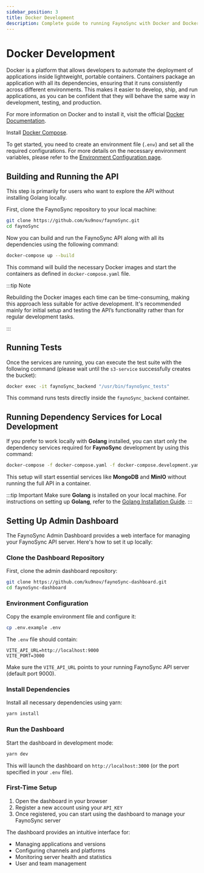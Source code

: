 ```yaml
---
sidebar_position: 3
title: Docker Development
description: Complete guide to running FaynoSync with Docker and Docker Compose for development and testing
---
```


# Docker Development

Docker is a platform that allows developers to automate the deployment of applications inside lightweight, portable containers. Containers package an application with all its dependencies, ensuring that it runs consistently across different environments. This makes it easier to develop, ship, and run applications, as you can be confident that they will behave the same way in development, testing, and production.

For more information on Docker and to install it, visit the official [Docker Documentation](https://docs.docker.com/engine/install/).

Install [Docker Compose](https://docs.docker.com/compose/install/).

To get started, you need to create an environment file (`.env`) and set all the required configurations. For more details on the necessary environment variables, please refer to the [Environment Configuration page](./env-overview).

## Building and Running the API

This step is primarily for users who want to explore the API without installing Golang locally. 

First, clone the FaynoSync repository to your local machine:

```bash
git clone https://github.com/ku9nov/faynoSync.git
cd faynoSync
```

Now you can build and run the FaynoSync API along with all its dependencies using the following command:

```bash
docker-compose up --build
```

This command will build the necessary Docker images and start the containers as defined in `docker-compose.yaml` file.

:::tip Note

Rebuilding the Docker images each time can be time-consuming, making this approach less suitable for active development. It's recommended mainly for initial setup and testing the API’s functionality rather than for regular development tasks.

:::

## Running Tests

Once the services are running, you can execute the test suite with the following command (please wait until the `s3-service` successfully creates the bucket):

```bash
docker exec -it faynoSync_backend "/usr/bin/faynoSync_tests"
```

This command runs tests directly inside the `faynoSync_backend` container.

## Running Dependency Services for Local Development

If you prefer to work locally with **Golang** installed, you can start only the dependency services required for **FaynoSync** development by using this command:

```bash
docker-compose -f docker-compose.yaml -f docker-compose.development.yaml up
```

This setup will start essential services like **MongoDB** and **MinIO** without running the full API in a container.

:::tip Important
Make sure **Golang** is installed on your local machine. For instructions on setting up **Golang**, refer to the [Golang Installation Guide](https://go.dev/doc/install).
:::

## Setting Up Admin Dashboard

The FaynoSync Admin Dashboard provides a web interface for managing your FaynoSync API server. Here's how to set it up locally:

### Clone the Dashboard Repository

First, clone the admin dashboard repository:

```bash
git clone https://github.com/ku9nov/faynoSync-dashboard.git
cd faynoSync-dashboard
```

### Environment Configuration

Copy the example environment file and configure it:

```bash
cp .env.example .env
```

The `.env` file should contain:

```env
VITE_API_URL=http://localhost:9000
VITE_PORT=3000
```

Make sure the `VITE_API_URL` points to your running FaynoSync API server (default port 9000).

### Install Dependencies

Install all necessary dependencies using yarn:

```bash
yarn install
```

### Run the Dashboard

Start the dashboard in development mode:

```bash
yarn dev
```

This will launch the dashboard on `http://localhost:3000` (or the port specified in your `.env` file).

### First-Time Setup

1. Open the dashboard in your browser
2. Register a new account using your `API_KEY`
3. Once registered, you can start using the dashboard to manage your FaynoSync server

The dashboard provides an intuitive interface for:
- Managing applications and versions
- Configuring channels and platforms
- Monitoring server health and statistics
- User and team management